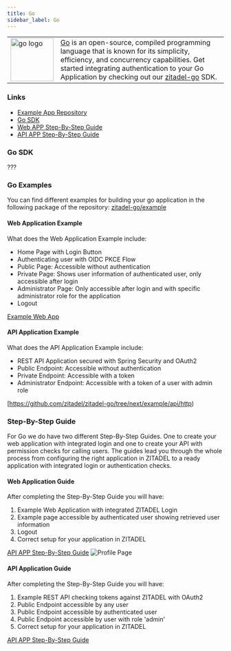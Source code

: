 ```yaml
---
title: Go
sidebar_label: Go
---
```


<table>
    <tr>
        <td width="100px">
            <img width="100px" src="/docs/img/tech/go.svg" alt="go logo"/>
        </td>
        <td>
            <a href="https://go.dev/" target="_blank">Go</a> is an open-source, compiled programming language that is known for its simplicity, efficiency, and concurrency capabilities.
            Get started integrating authentication to your Go Application by checking out our <a href="https://github.com/zitadel/zitadel-go" target="_blank">zitadel-go</a> SDK.
        </td>
    </tr>
</table>


### Links
- [Example App Repository](https://github.com/zitadel/zitadel-go)
- [Go SDK](https://github.com/zitadel/zitadel-go)
- [Web APP Step-By-Step Guide](/docs/examples/login/go)
- [API APP Step-By-Step Guide](/docs/examples/secure-api/go)

### Go SDK

???

### Go Examples

You can find different examples for building your go application in the following package of the repository:
[zitadel-go/example](https://github.com/zitadel/zitadel-go/tree/next/example)

#### Web Application Example

What does the Web Application Example include:
- Home Page with Login Button
- Authenticating user with OIDC PKCE Flow
- Public Page: Accessible without authentication
- Private Page: Shows user information of authenticated user, only accessible after login
- Administrator Page: Only accessible after login and with specific administrator role for the application
- Logout

[Example Web App](https://github.com/zitadel/zitadel-go/tree/next/example/app)

#### API Application Example

What does the API Application Example include:
- REST API Application secured with Spring Security and OAuth2
- Public Endpoint: Accessible without authentication
- Private Endpoint: Accessible with a token
- Administrator Endpoint: Accessible with a token of a user with admin role

[https://github.com/zitadel/zitadel-go/tree/next/example/api/http)

### Step-By-Step Guide

For Go we do have two different Step-By-Step Guides.
One to create your web application with integrated login and one to create your API with permission checks for calling users.
The guides lead you through the whole process from configuring the right application in ZITADEL to a ready application with integrated login or authentication checks.

#### Web Application Guide

After completing the Step-By-Step Guide you will have:
1. Example Web Application with integrated ZITADEL Login
2. Example page accessible by authenticated user showing retrieved user information
4. Logout
5. Correct setup for your application in ZITADEL

[API APP Step-By-Step Guide](/docs/examples/secure-api/java-spring)
![Profile Page](/img/java-spring/app-profile.png)

#### API Application Guide

After completing the Step-By-Step Guide you will have:
1. Example REST API checking tokens against ZITADEL with OAuth2
2. Public Endpoint accessible by any user
3. Public Endpoint accessible by authenticated user
4. Public Endpoint accessible by user with role 'admin'
5. Correct setup for your application in ZITADEL

[API APP Step-By-Step Guide](/docs/examples/secure-api/java-spring)